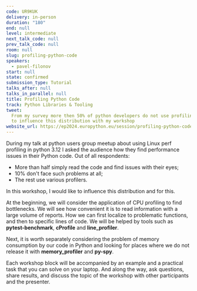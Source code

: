 ```yaml
---
code: UR9KUK
delivery: in-person
duration: "180"
end: null
level: intermediate
next_talk_code: null
prev_talk_code: null
room: null
slug: profiling-python-code
speakers:
  - pavel-filonov
start: null
state: confirmed
submission_type: Tutorial
talks_after: null
talks_in_parallel: null
title: Profiling Python Code
track: Python Libraries & Tooling
tweet:
  From my survey more then 50% of python developers do not use profiling. I want
  to influence this distribution with my workshop
website_url: https://ep2024.europython.eu/session/profiling-python-code
---
```


During my talk at python users group meetup about using Linux perf profiling in
python 3.12 I asked the audience how they find performance issues in their
Python code. Out of all respondents:

- More than half simply read the code and find issues with their eyes;
- 10% don't face such problems at all;
- The rest use various profilers.

In this workshop, I would like to influence this distribution and for this.

At the beginning, we will consider the application of CPU profiling to find
bottlenecks. We will see how convenient it is to read information with a large
volume of reports. How we can first localize to problematic functions, and then
to specific lines of code. We will be helped by tools such as
**pytest-benchmark**, **cProfile** and **line_profiler**.

Next, it is worth separately considering the problem of memory consumption by
our code in Python and looking for places where we do not release it with
**memory_profiler** and **py-spy**.

Each workshop block will be accompanied by an example and a practical task that
you can solve on your laptop. And along the way, ask questions, share results,
and discuss the topic of the workshop with other participants and the presenter.
